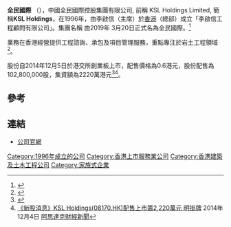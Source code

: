 '''全民國際'''  （{{hkex|8170}}），中國全民國際控股集團有限公司, 前稱 KSL Holdings Limited, 簡稱'''KSL Holdings'''，在1996年，由李啟信（主席）於[[香港|香港]]（總部）成立「李啟信工程顧問有限公司」。集團名稱 由2019年 3月20日正式名為全民國際。<ref>{{cite web |url=https://www1.hkexnews.hk/listedco/listconews/gem/2019/0315/gln20190315134_c.pdf |title=變更公司名稱、股份簡稱及公司網站 |publisher=公司公告 |date=2019-03-15 |accessdate=2019-10-10 |archive-date=2019-10-10 |archive-url=https://web.archive.org/web/20191010151623/https://www1.hkexnews.hk/listedco/listconews/gem/2019/0315/gln20190315134_c.pdf |dead-url=no }}</ref>

業務在香港經營提供工程諮詢、承包及項目管理服務，重點專注於岩土工程領域<ref>{{Cite web |url=http://www.kslholdings.com/profile.shtml |title=KSL Holdings Limited簡介 |access-date=2014-12-05 |archive-url=https://web.archive.org/web/20150214095008/http://kslholdings.com/profile.shtml |archive-date=2015-02-14 |dead-url=yes }}</ref>。

股份自2014年12月5日於港交所創業板上市，配售價格為0.6港元，股份配售為102,800,000股，集資額為2220萬港元<ref>{{Cite web |url=http://www.kslholdings.com/image/data/Investor%20Relations/C_8170_IPO.pdf |title=KSL Holdings Limited招股資料 |access-date=2014-12-05 |archive-url=https://web.archive.org/web/20160304110123/http://www.kslholdings.com/image/data/Investor%20Relations/C_8170_IPO.pdf |archive-date=2016-03-04 |dead-url=yes }}</ref><ref>[http://www.aastocks.com/tc/stocks/news/aafn-news/NOW.641720/1 《新股消息》KSL Holdings(08170.HK)配售上市籌2,220萬元 明掛牌] {{Wayback|url=http://www.aastocks.com/tc/stocks/news/aafn-news/NOW.641720/1 |date=20160306183815 }}2014年12月4日 [[阿思達克財經新聞|阿思達克財經新聞]]</ref>。

==參考==
{{reflist}}

==連結==
*[http://www.allnationinternational.com 公司官網]{{Wayback|url=http://www.allnationinternational.com/ |date=20191010151835 }}

[[Category:1996年成立的公司|Category:1996年成立的公司]]
[[Category:香港上市服務業公司|Category:香港上市服務業公司]]
[[Category:香港建築及土木工程公司|Category:香港建築及土木工程公司]]
[[Category:家族式企業|Category:家族式企業]]